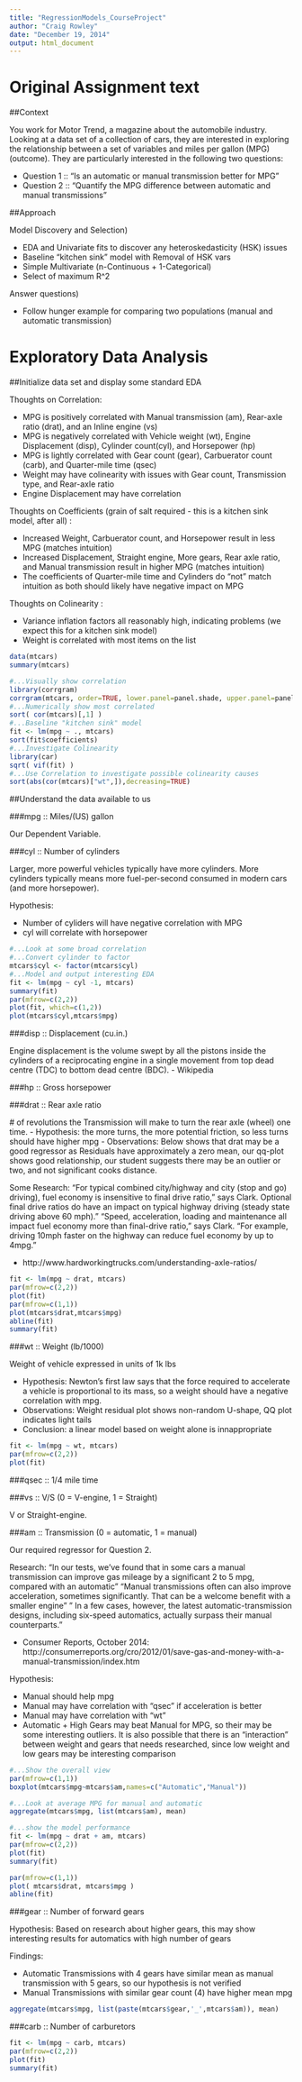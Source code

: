 ```yaml
---
title: "RegressionModels_CourseProject"
author: "Craig Rowley"
date: "December 19, 2014"
output: html_document
---
```


# Original Assignment text

##Context

You work for Motor Trend, a magazine about the automobile industry. Looking at a data set of a collection of cars, they are interested in exploring the relationship between a set of variables and miles per gallon (MPG) (outcome). They are particularly interested in the following two questions:

- Question 1 :: “Is an automatic or manual transmission better for MPG”
- Question 2 :: "Quantify the MPG difference between automatic and manual transmissions"

##Approach

Model Discovery and Selection)

- EDA and Univariate fits to discover any heteroskedasticity (HSK) issues
- Baseline "kitchen sink" model with Removal of HSK vars
- Simple Multivariate (n-Continuous + 1-Categorical)
- Select of maximum R^2

Answer questions)

- Follow hunger example for comparing two populations (manual and automatic transmission)




# Exploratory Data Analysis

##Initialize data set and display some standard EDA

Thoughts on Correlation:

- MPG is positively correlated with Manual transmission (am), Rear-axle ratio (drat), and an Inline engine (vs)
- MPG is negatively correlated with Vehicle weight (wt), Engine Displacement (disp), Cylinder count(cyl), and Horsepower (hp)
- MPG is lightly correlated with Gear count (gear), Carbuerator count (carb), and Quarter-mile time (qsec)
- Weight may have colinearity with  issues with Gear count, Transmission type, and Rear-axle ratio
- Engine Displacement may have correlation

Thoughts on Coefficients (grain of salt required - this is a kitchen sink model, after all) :

- Increased Weight, Carbuerator count, and Horsepower result in less MPG (matches intuition)
- Increased Displacement, Straight engine, More gears, Rear axle ratio, and Manual transmission result in higher MPG (matches intuition)
- The coefficients of Quarter-mile time and Cylinders do "not" match intuition as both should likely have negative impact on MPG

Thoughts on Colinearity :

- Variance inflation factors all reasonably high, indicating problems (we expect this for a kitchen sink model)
- Weight is correlated with most items on the list


```r
data(mtcars)
summary(mtcars)

#...Visually show correlation
library(corrgram)
corrgram(mtcars, order=TRUE, lower.panel=panel.shade, upper.panel=panel.pts, text.panel=panel.txt, main="")
#...Numerically show most correlated
sort( cor(mtcars)[,1] )
#...Baseline "kitchen sink" model 
fit <- lm(mpg ~ ., mtcars)
sort(fit$coefficients)
#...Investigate Colinearity
library(car)
sqrt( vif(fit) )
#...Use Correlation to investigate possible colinearity causes
sort(abs(cor(mtcars)["wt",]),decreasing=TRUE)
```

##Understand the data available to us

###mpg ::	Miles/(US) gallon

Our Dependent Variable.

###cyl :: Number of cylinders

Larger, more powerful vehicles typically have more cylinders.  More cylinders typically means more fuel-per-second consumed in modern cars (and more horsepower).  

Hypothesis:

- Number of cyliders will have negative correlation with MPG
- cyl will correlate with horsepower

```r
#...Look at some broad correlation
#...Convert cylinder to factor
mtcars$cyl <- factor(mtcars$cyl)
#...Model and output interesting EDA
fit <- lm(mpg ~ cyl -1, mtcars)
summary(fit)
par(mfrow=c(2,2))
plot(fit, which=c(1,2))
plot(mtcars$cyl,mtcars$mpg)


```

###disp :: Displacement (cu.in.)

Engine displacement is the volume swept by all the pistons inside the cylinders of a reciprocating engine in a single movement from top dead centre (TDC) to bottom dead centre (BDC). - Wikipedia

###hp :: Gross horsepower



###drat :: Rear axle ratio

\# of revolutions the Transmission will make to turn the rear axle (wheel) one time.
- Hypothesis: the more turns, the more potential friction, so less turns should have higher mpg
- Observations: Below shows that drat may be a good regressor as Residuals have approximately a zero mean, our qq-plot shows good relationship, our student suggests there may be an outlier or two, and not significant cooks distance.

Some Research:
“For typical combined city/highway and city (stop and go) driving), fuel economy is insensitive to final drive ratio,” says Clark.  Optional final drive ratios do have an impact on typical highway driving (steady state driving above 60 mph).”
“Speed, acceleration, loading and maintenance all impact fuel economy more than final-drive ratio,” says Clark. “For example, driving 10mph faster on the highway can reduce fuel economy by up to 4mpg.”

- http://www.hardworkingtrucks.com/understanding-axle-ratios/


```r
fit <- lm(mpg ~ drat, mtcars)
par(mfrow=c(2,2))
plot(fit)
par(mfrow=c(1,1))
plot(mtcars$drat,mtcars$mpg)
abline(fit)
summary(fit)
```

###wt :: Weight (lb/1000)

Weight of vehicle expressed in units of 1k lbs

- Hypothesis: Newton's first law says that the force required to accelerate a vehicle is proportional to its mass, so a weight should have a negative correlation with mpg.
- Observations: Weight residual plot shows non-random U-shape, QQ plot indicates light tails
- Conclusion: a linear model based on weight alone is innappropriate

```r
fit <- lm(mpg ~ wt, mtcars)
par(mfrow=c(2,2))
plot(fit)
```


###qsec :: 1/4 mile time



###vs :: V/S (0 = V-engine, 1 = Straight)

V or Straight-engine. 


###am :: Transmission (0 = automatic, 1 = manual)

Our required regressor for Question 2.

Research:
"In our tests, we've found that in some cars a manual transmission can improve gas mileage by a significant 2 to 5 mpg, compared with an automatic"
"Manual transmissions often can also improve acceleration, sometimes significantly. That can be a welcome benefit with a smaller engine"
" In a few cases, however, the latest automatic-transmission designs, including six-speed automatics, actually surpass their manual counterparts."

- Consumer Reports, October 2014: http://consumerreports.org/cro/2012/01/save-gas-and-money-with-a-manual-transmission/index.htm

Hypothesis: 

- Manual should help mpg
- Manual may have correlation with "qsec" if acceleration is better
- Manual may have correlation with "wt" 
- Automatic + High Gears may beat Manual for MPG, so their may be some interesting outliers.  It is also possible that there is an "interaction" between weight and gears that needs researched, since low weight and low gears may be interesting comparison

```r
#...Show the overall view
par(mfrow=c(1,1))
boxplot(mtcars$mpg~mtcars$am,names=c("Automatic","Manual"))

#...Look at average MPG for manual and automatic
aggregate(mtcars$mpg, list(mtcars$am), mean)

#...show the model performance
fit <- lm(mpg ~ drat + am, mtcars)
par(mfrow=c(2,2))
plot(fit)
summary(fit)

par(mfrow=c(1,1))
plot( mtcars$drat, mtcars$mpg )
abline(fit)


```


###gear :: Number of forward gears

Hypothesis: Based on research about higher gears, this may show interesting results for automatics with high number of gears

Findings:

- Automatic Transmissions with 4 gears have similar mean as manual transmission with 5 gears, so our hypothesis is not verified
- Manual Transmissions with similar gear count (4) have higher mean mpg

```r
aggregate(mtcars$mpg, list(paste(mtcars$gear,'_',mtcars$am)), mean)
```



###carb :: Number of carburetors

```r
fit <- lm(mpg ~ carb, mtcars)
par(mfrow=c(2,2))
plot(fit)
summary(fit)
```




```r

```




